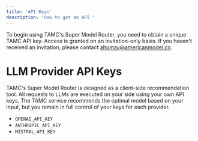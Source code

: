 ```yaml
---
title: 'API Keys'
description: 'How to get an API '
---
```


To begin using TAMC's Super Model Router, you need to obtain a unique TAMC API key. Access is granted on an invitation-only basis. If you haven't received an invitation, please contact [ahumay@americanmodel.co](mailto:ahumay@americanmodel.co).

# LLM Provider API Keys

TAMC's Super Model Router is designed as a client-side recommendation tool. All requests to LLMs are executed on your side using your own API keys. The TAMC service recommends the optimal model based on your input, but you remain in full control of your keys for each provider. 

- `OPENAI_API_KEY` 
- `ANTHROPIC_API_KEY` 
- `MISTRAL_API_KEY`
